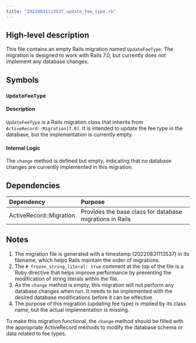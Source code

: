 ```yaml
---
title: "20220831113537_update_fee_type.rb"
---
```


## High-level description
This file contains an empty Rails migration named `UpdateFeeType`. The migration is designed to work with Rails 7.0, but currently does not implement any database changes.

## Symbols

### `UpdateFeeType`
#### Description
`UpdateFeeType` is a Rails migration class that inherits from `ActiveRecord::Migration[7.0]`. It is intended to update the fee type in the database, but the implementation is currently empty.

#### Internal Logic
The `change` method is defined but empty, indicating that no database changes are currently implemented in this migration.

## Dependencies
| Dependency | Purpose |
|:-----------|:--------|
| ActiveRecord::Migration | Provides the base class for database migrations in Rails |

## Notes
1. The migration file is generated with a timestamp (20220831113537) in its filename, which helps Rails maintain the order of migrations.
2. The `# frozen_string_literal: true` comment at the top of the file is a Ruby directive that helps improve performance by preventing the modification of string literals within the file.
3. As the `change` method is empty, this migration will not perform any database changes when run. It needs to be implemented with the desired database modifications before it can be effective.
4. The purpose of this migration (updating fee type) is implied by its class name, but the actual implementation is missing.

To make this migration functional, the `change` method should be filled with the appropriate ActiveRecord methods to modify the database schema or data related to fee types.